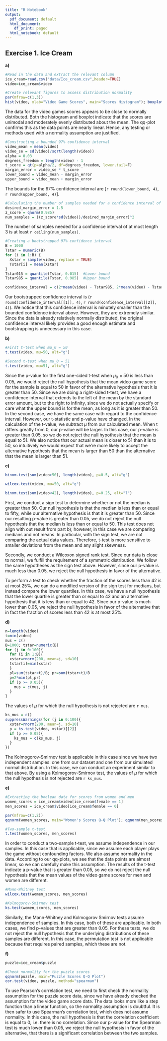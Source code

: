 ```yaml
---
title: "R Notebook"
output:
  pdf_document: default
  html_document:
    df_print: paged
  html_notebook: default
---
```


## Exercise 1. Ice Cream

**a)**
```r
#Read in the data and extract the relevant column
ice_cream=read.csv("data/Ice_cream.csv",header=TRUE) 
video=ice_cream$video

#Create relevant figures to assess distribution normality
par(mfrow=c(1,3))
hist(video, xlab="Video Game Scores", main="Scores Histogram"); boxplot(video, ylab="Video Game Scores", main="Scores Boxplot"); qqnorm(video, main="Video Scores Q-Q Plot")
```

The data for the video games scores appears to be close to normally distributed. Both the histogram and boxplot indicate that the scores are unimodal and moderately evenly distributed about the mean. The qq-plot confirms this as the data points are nearly linear. Hence, any testing or methods used with a normality assumption are justified.

```r
#Constructing a bounded 97% confidence interval 
video_mean = mean(video)
video_se = sd(video)/sqrt(length(video))
alpha = 0.03
degrees_freedom = length(video) - 1
t_score = qt(p=alpha/2, df=degrees_freedom, lower.tail=F)
margin_error = video_se * t_score
lower_bound = video_mean - margin_error
upper_bound = video_mean + margin_error
```

The bounds for the 97% confidence interval are [`r round(lower_bound, 4)`, `r round(upper_bound, 4)`].

```r
#Calculating the number of samples needed for a confidence interval of at most length 3
desired_margin_error = 1.5
z_score = qnorm(0.985)
num_samples = ((z_score*sd(video))/desired_margin_error)^2
```

The number of samples needed for a confidence interval of at most length 3 is at least `r ceiling(num_samples)`.

```r
#Creating a bootstrapped 97% confidence interval
B = 1000
Tstar = numeric(B)
for (i in 1:B) {
  Xstar = sample(video, replace = TRUE) 
  Tstar[i] = mean(Xstar)
}
Tstar015 = quantile(Tstar, 0.015)  #Lower bound
Tstar985 = quantile(Tstar, 0.985)  #Upper bound

confidence_interval = c(2*mean(video) - Tstar985, 2*mean(video) - Tstar015)
```

Our bootstrapped confidence interval is (`r round(confidence_interval[[1]], 4)`, `r round(confidence_interval[[2]], 4)`). We notice that this confidence interval is minutely smaller than the bounded confidence interval above. However, they are extremely similar. Since the data is already relatively normally distributed, the original confidence interval likely provides a good enough estimate and bootstrapping is unnecessary in this case.

**b)**
```r
#First t-test when mu_0 = 50
t.test(video, mu=50, alt="g")

#Second t-test when mu_0 = 51
t.test(video, mu=51, alt="g")
```

Since the p-value for the first one-sided t-test when $\mu_{0}$ = 50 is less than 0.05, we would reject the null hypothesis that the mean video game score for the sample is equal to 50 in favor of the alternative hypothesis that it is greater than 50. Since we are doing a right-sided t-test, we have a confidence interval that extends to the left of the mean by the standard error amount, but to the right to infinity, since we do not actually specify or care what the upper bound is for the mean, as long as it is greater than 50. In the second case, we have the same case with regard to the confidence interval. However, our t-statistic and p-value have changed. In the calculation of the t-value, we subtract $\mu$ from our calculated mean. When t differs greatly from 0, our p-value will be larger. In this case, our p-value is greater than 0.05, so we do not reject the null hypothesis that the mean is equal to 51. We also notice that our actual mean is closer to 51 than it is to 50, so intuitively we would expect that we're more likely to accept the alternative hypothesis that the mean is larger than 50 than the alternative that the mean is larger than 51. 

**c)**
```r
binom.test(sum(video>50), length(video), p=0.5, alt="g")

wilcox.test(video, mu=50, alt="g")

binom.test(sum(video<42), length(video), p=0.25, alt="l")
```

First, we conduct a sign test to determine whether or not the median is greater than 50. Our null hypothesis is that the median is less than or equal to fifty, while our alternative hypothesis is that it is greater than 50. Since our resulting p-value is greater than 0.05, we do not reject the null hypothesis that the median is less than or equal to 50. This test does not align with out result from part b); however, in this case we are comparing medians and not means. In particular, with the sign test, we are not comparing the actual data values. Therefore, t-test is more sensitive to smaller deviations from the mean and any slight skewness. 

Secondly, we conduct a Wilcoxon signed rank test. Since our data is close to normal, we fulfill the requirement of a symmetric distribution. We follow the same hypotheses as the sign test above. However, since our p-value is much less than 0.05, we reject the null hypothesis in favor of the alternative.

To perform a test to check whether the fraction of the scores less than 42 is at most 25%, we can do a modified version of the sign test for medians, but instead compare the lower quartiles. In this case, we have a null hypothesis that the lower quartile is greater than or equal to 42 and an alternative hypothesis that it is less than or equal to 42. Since our p-value is much lower than 0.05, we reject the null hypothesis in favor of the alternative that in fact the fraction of scores less than 42 is at most 25%.

**d)**
```r
n=length(video)
t=min(video)
mus = c()
B=1000; tstar=numeric(B)
for (j in 0:100){
  for (i in 1:B){
  xstar=rnorm(200, mean=j, sd=10)
  tstar[i]=min(xstar)
  }
  pl=sum(tstar<t)/B; pr=sum(tstar>t)/B
  p=2*min(pl,pr)
  if (p >= 0.05){
    mus = c(mus, j)
  }
}
```

The values of $\mu$ for which the null hypothesis is not rejected are `r mus`.

```r
ks_mus = c()
suppressWarnings(for (j in 0:100){
  xstar=rnorm(200, mean=j, sd=10)
  p = ks.test(video, xstar)[[2]]
  if (p >= 0.05){
    ks_mus = c(ks_mus, j)
  }
})
```

The Kolmogorov-Smirnov test is applicable in this case since we have two independent samples: one from our dataset and one from our simulated normal distribution. In this case, we can conduct an experiment similar to that above. By using a Kolmogorov-Smirnov test, the values of $\mu$ for which the null hypothesis is not rejected are `r ks_mus`.

**e)**
```r
#Extracting the boolean data for scores from women and men
women_scores = ice_cream$video[ice_cream$female == 1]
men_scores = ice_cream$video[ice_cream$female == 0]

par(mfrow=c(1,2))
qqnorm(women_scores, main="Women's Scores Q-Q Plot"); qqnorm(men_scores, main="Men's Scores Q-Q Plot")

#Two-sample t-test
t.test(women_scores, men_scores)
```

In order to conduct a two-sample t-test, we assume independence in our samples. In this case that is applicable, since we assume each player plays the game without confounding factors. We also assume normality in the data. According to our qq-plots, we see that the data points are almost linear, so we can carefully make this assumption. The results of the t-test indicate a p-value that is greater than 0.05, so we do not reject the null hypothesis that the mean values of the video game scores for men and women are different.

```r
#Mann-Whitney test
wilcox.test(women_scores, men_scores)

#Kolmogorov-Smirnov test
ks.test(women_scores, men_scores)
```

Similarly, the Mann-Whitney and Kolmogorov Smirnov tests assume independence of samples. In this case, both of these are applicable. In both cases, we find p-values that are greater than 0.05. For these tests, we do not reject the null hypothesis that the underlying distributions of these samples are different. In this case, the permutation test is not applicable because that requires paired samples, which these are not.

**f)**
```r
puzzle=ice_cream$puzzle

#Check normality for the puzzle scores
qqnorm(puzzle, main="Puzzle Scores Q-Q Plot")
cor.test(video, puzzle, method="spearman")
```

To use Pearson's correlation test, we need to first check the normality assumption for the puzzle score data, since we have already checked the assumption for the video game score data. The data looks more like a step function than a linear function, so the normality assumption is doubtful. It is then safer to use Spearman's correlation test, which does not assume normality. In this case, the null hypothesis is that the correlation coefficient is equal to 0, i.e. there is no correlation. Since our p-value for the Spearman test is much lower than 0.05, we reject the null hypothesis in favor of the alternative, that there is a significant correlation between the two samples.
